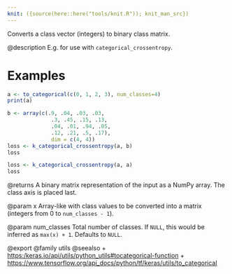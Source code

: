 ```yaml
---
knit: ({source(here::here("tools/knit.R")); knit_man_src})
---
```

Converts a class vector (integers) to binary class matrix.

@description
E.g. for use with `categorical_crossentropy`.

# Examples
```r
a <- to_categorical(c(0, 1, 2, 3), num_classes=4)
print(a)
```

```r
b <- array(c(.9, .04, .03, .03,
              .3, .45, .15, .13,
              .04, .01, .94, .05,
              .12, .21, .5, .17),
              dim = c(4, 4))
loss <- k_categorical_crossentropy(a, b)
loss
```

```r
loss <- k_categorical_crossentropy(a, a)
loss
```

@returns
A binary matrix representation of the input as a NumPy array. The class
axis is placed last.

@param x
Array-like with class values to be converted into a matrix
(integers from 0 to `num_classes - 1`).

@param num_classes
Total number of classes. If `NULL`, this would be inferred
as `max(x) + 1`. Defaults to `NULL`.

@export
@family utils
@seealso
+ <https:/keras.io/api/utils/python_utils#tocategorical-function>
+ <https://www.tensorflow.org/api_docs/python/tf/keras/utils/to_categorical>

